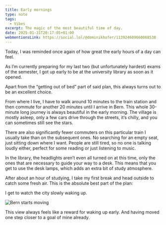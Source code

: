 ```yaml
---
title: Early mornings
type: note
tags:
  - Vibes
excerpt: The magic of the most beautiful time of day.
date: 2025-01-31T20:17:05+01:00
webmentionsLink: https://social.lol/@dominikhofer/113924609660068538
---
```


Today, I was reminded once again of how great the early hours of a day can feel.

As I’m currently preparing for my last two (but unfortunately hardest) exams of the semester, I got up early to be at the university library as soon as it opened.

Apart from the “getting out of bed” part of said plan, this always turns out to be an excellent choice.

From where I live, I have to walk around 10 minutes to the train station and then commute for another 20 minutes until I arrive in Bern. This whole 30-minute long journey is always beautiful in the early morning. The village is mostly asleep, only a few cars drive through the streets, it’s chilly, and you can sometimes still see the stars.

There are also significantly fewer commuters on this particular train I usually take than on the subsequent ones. No searching for an empty seat, just sitting down where I want. People are still tired, so no one is talking loudly either, perfect for some reading or just listening to music.

In the library, the headlights aren’t even all turned on at this time, only the ones that are necessary to guide your way to a desk. This means that you get to use the desk lamps, which adds an extra bit of study atmosphere.

After about an hour of studying, I take my first break and head outside to catch some fresh air. This is the absolute best part of the plan:

I get to watch the city slowly waking up.

![Bern starts moving](../../assets/posts/early-mornings/morning-view-bern-6b2239ec6a.jpg)

This view always feels like a reward for waking up early. And having moved one step closer to a goal of mine already.
